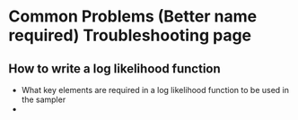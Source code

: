 # Common Problems (Better name required) Troubleshooting page

## How to write a log likelihood function

* What key elements are required in a log likelihood function to be used in the sampler
* 
